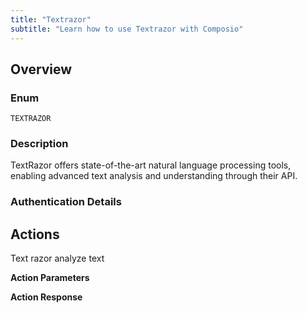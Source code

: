```yaml
---
title: "Textrazor"
subtitle: "Learn how to use Textrazor with Composio"
---
```



## Overview

### Enum
`TEXTRAZOR`

### Description
TextRazor offers state-of-the-art natural language processing tools,
    enabling advanced text analysis and understanding through their API.

### Authentication Details

<Accordion title="API_KEY">
<ParamField path="api_key" type="string" required={true}>
</ParamField>

</Accordion>


## Actions

<AccordionGroup>
<Accordion title="TEXTRAZOR_TEXT_RAZOR_ANALYZE_TEXT">
Text razor analyze text

**Action Parameters**

<ParamField path="text" type="string" required={true}>
</ParamField>

<ParamField path="extractors" type="array" required={true}>
</ParamField>

<ParamField path="cleanup_mode" type="string" default="raw">
</ParamField>

<ParamField path="language_override" type="string">
</ParamField>


**Action Response**

<ParamField path="data" type="object">
</ParamField>

<ParamField path="successful" type="boolean">
</ParamField>

<ParamField path="error" type="">
</ParamField>

</Accordion>

</AccordionGroup>
